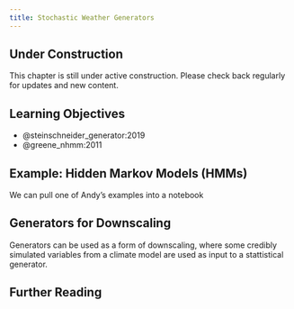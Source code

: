 ```yaml
---
title: Stochastic Weather Generators
---
```


::: {.callout-note}
## Under Construction
This chapter is still under active construction. Please check back regularly for updates and new content.
:::

::: {.callout-tip}
## Learning Objectives
:::

- @steinschneider_generator:2019
- @greene_nhmm:2011

## Example: Hidden Markov Models (HMMs)

We can pull one of Andy's examples into a notebook

## Generators for Downscaling

Generators can be used as a form of downscaling, where some credibly simulated variables from a climate model are used as input to a stattistical generator.

## Further Reading {.unnumbered}